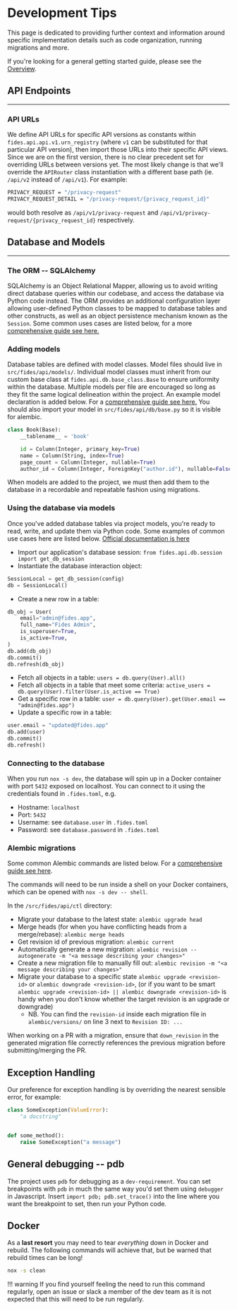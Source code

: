 # Development Tips

This page is dedicated to providing further context and information around specific implementation details such as code organization, running migrations and more.

If you're looking for a general getting started guide, please see the [Overview](/docs/community/development/overview).

## API Endpoints

---

### API URLs

We define API URLs for specific API versions as constants within `fides.api.api.v1.urn_registry` (where `v1` can be substituted for that particular API version), then import those URLs into their specific API views. Since we are on the first version, there is no clear precedent set for overriding URLs between versions yet. The most likely change is that we'll override the `APIRouter` class instantiation with a different base path (ie. `/api/v2` instead of `/api/v1`). For example:

```sh
PRIVACY_REQUEST = "/privacy-request"
PRIVACY_REQUEST_DETAIL = "/privacy-request/{privacy_request_id}"
```

would both resolve as `/api/v1/privacy-request` and `/api/v1/privacy-request/{privacy_request_id}` respectively.

## Database and Models

---

### The ORM -- SQLAlchemy

SQLAlchemy is an Object Relational Mapper, allowing us to avoid writing direct database queries within our codebase, and access the database via Python code instead. The ORM provides an additional configuration layer allowing user-defined Python classes to be mapped to database tables and other constructs, as well as an object persistence mechanism known as the `Session`. Some common uses cases are listed below, for a more [comprehensive guide see here.](https://docs.sqlalchemy.org/en/14/tutorial/index.html)

### Adding models

Database tables are defined with model classes. Model files should live in `src/fides/api/models/`. Individual model classes must inherit from our custom base class at `fides.api.db.base_class.Base` to ensure uniformity within the database. Multiple models per file are encouraged so long as they fit the same logical delineation within the project. An example model declaration is added below. For a [comprehensive guide see here.](https://docs.sqlalchemy.org/en/14/orm/mapping_styles.html#declarative-mapping)
You should also import your model in `src/fides/api/db/base.py` so it is visible for alembic.

```python
class Book(Base):
    __tablename__ = 'book'

    id = Column(Integer, primary_key=True)
    name = Column(String, index=True)
    page_count = Column(Integer, nullable=True)
    author_id = Column(Integer, ForeignKey("author.id"), nullable=False)
```

When models are added to the project, we must then add them to the database in a recordable and repeatable fashion using migrations.

### Using the database via models

Once you've added database tables via project models, you're ready to read, write, and update them via Python code. Some examples of common use cases here are listed below. [Official documentation is here](https://docs.sqlalchemy.org/en/14/orm/query.html#sqlalchemy.orm.Query.)

- Import our application's database session: `from fides.api.db.session import get_db_session`
- Instantiate the database interaction object:

```python
SessionLocal = get_db_session(config)
db = SessionLocal()
```

- Create a new row in a table:

```python
db_obj = User(
    email="admin@fides.app",
    full_name="Fides Admin",
    is_superuser=True,
    is_active=True,
)
db.add(db_obj)
db.commit()
db.refresh(db_obj)
```

- Fetch all objects in a table: `users = db.query(User).all()`
- Fetch all objects in a table that meet some criteria: `active_users = db.query(User).filter(User.is_active == True)`
- Get a specific row in a table: `user = db.query(User).get(User.email == "admin@fides.app")`
- Update a specific row in a table:

```python
user.email = "updated@fides.app"
db.add(user)
db.commit()
db.refresh()
```

### Connecting to the database

When you run `nox -s dev`, the database will spin up in a Docker container with port `5432` exposed on localhost. You can connect to it using the credentials found in `.fides.toml`, e.g.

- Hostname: `localhost`
- Port: `5432`
- Username: see `database.user` in `.fides.toml`
- Password: see `database.password` in `.fides.toml`

### Alembic migrations

Some common Alembic commands are listed below. For a [comprehensive guide see here](https://alembic.sqlalchemy.org/en/latest/tutorial.html).

The commands will need to be run inside a shell on your Docker containers, which can be opened with `nox -s dev -- shell`.

In the `/src/fides/api/ctl` directory:

- Migrate your database to the latest state: `alembic upgrade head`
- Merge heads (for when you have conflicting heads from a merge/rebase): `alembic merge heads`
- Get revision id of previous migration: `alembic current`
- Automatically generate a new migration: `alembic revision --autogenerate -m "<a message describing your changes>"`
- Create a new migration file to manually fill out: `alembic revision -m "<a message describing your changes>"`
- Migrate your database to a specific state `alembic upgrade <revision-id>` or `alembic downgrade <revision-id>`, (or if you want to be smart `alembic upgrade <revision-id> || alembic downgrade <revision-id>` is handy when you don't know whether the target revision is an upgrade or downgrade)
  - NB. You can find the `revision-id` inside each migration file in `alembic/versions/` on line 3 next to `Revision ID: ...`

When working on a PR with a migration, ensure that `down_revision` in the generated migration file correctly references the previous migration before submitting/merging the PR.

## Exception Handling

Our preference for exception handling is by overriding the nearest sensible error, for example:

```python
class SomeException(ValueError):
    "a docstring"


def some_method():
    raise SomeException("a message")
```

## General debugging -- pdb

The project uses `pdb` for debugging as a `dev-requirement`. You can set breakpoints with `pdb` in much the same way you'd set them using `debugger` in Javascript. Insert `import pdb; pdb.set_trace()` into the line where you want the breakpoint to set, then run your Python code.

## Docker

As a __last resort__ you may need to tear _everything_ down in Docker and rebuild. The following commands will achieve that, but be warned that rebuild times can be long!

```bash
nox -s clean
```

!!! warning
    If you find yourself feeling the need to run this command regularly, open an issue or slack a member of the dev team as it is not expected that this will need to be run regularly.
